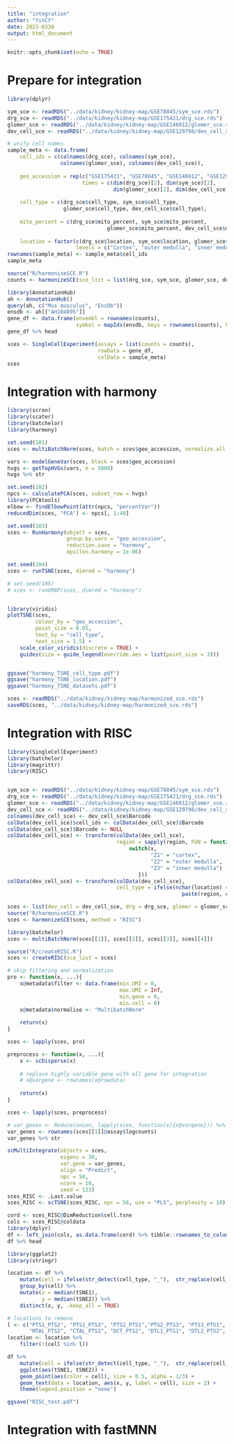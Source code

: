 ```yaml
---
title: "integration"
author: "YinCY"
date: 2023-0330
output: html_document
---
```


```r
knitr::opts_chunk$set(echo = TRUE)
```


# Prepare for integration
```r
library(dplyr)

sym_sce <- readRDS("../data/kidney/kidney-map/GSE78845/sym_sce.rds")
drg_sce <- readRDS("../data/kidney/kidney-map/GSE175421/drg_sce.rds")
glomer_sce <- readRDS("../data/kidney/kidney-map/GSE146912/glomer_sce.rds")
dev_cell_sce <- readRDS("../data/kidney/kidney-map/GSE129798/dev_cell_sce.rds")

# unify cell names
sample_meta <- data.frame(
    cell_ids = c(colnames(drg_sce), colnames(sym_sce), 
                 colnames(glomer_sce), colnames(dev_cell_sce)),
    
    geo_accession = rep(c("GSE175421", "GSE78845", "GSE146912", "GSE129798"), 
                        times = c(dim(drg_sce)[2], dim(sym_sce)[2], 
                                  dim(glomer_sce)[2], dim(dev_cell_sce)[2])), 
    
    cell_type = c(drg_sce$cell_type, sym_sce$cell_type, 
                  glomer_sce$cell_type, dev_cell_sce$cell_type), 
    
    mito_percent = c(drg_sce$mito_percent, sym_sce$mito_percent, 
                                glomer_sce$mito_percent, dev_cell_sce$mito_percent), 
    
    location = factor(c(drg_sce$location, sym_sce$location, glomer_sce$location, dev_cell_sce$location), 
                      levels = c("Cortex", "outer medulla", "inner medulla", "Spine")))
rownames(sample_meta) <- sample_meta$cell_ids
sample_meta

source("R/harmoniseSCE.R")
counts <- harmonizeSCE(sce_list = list(drg_sce, sym_sce, glomer_sce, dev_cell_sce), method = "harmony")

library(AnnotationHub)
ah <- AnnotationHub()
query(ah, c("Mus musculus", "EnsDb"))
ensdb <- ah[["AH104895"]]
gene_df <- data.frame(ensembl = rownames(counts), 
                      symbol = mapIds(ensdb, keys = rownames(counts), keytype = "GENEID", column = "SYMBOL"))
gene_df %>% head

sces <- SingleCellExperiment(assays = list(counts = counts), 
                             rowData = gene_df, 
                             colData = sample_meta)
sces
```


# Integration with harmony
```r
library(scran)
library(scater)
library(batchelor)
library(harmony)

set.seed(101)
sces <- multiBatchNorm(sces, batch = sces$geo_accession, normalize.all = TRUE)

vars <- modelGeneVar(sces, block = sces$geo_accession)
hvgs <- getTopHVGs(vars, n = 5000)
hvgs %>% str

set.seed(102)
npcs <- calculatePCA(sces, subset_row = hvgs)
library(PCAtools)
elbow <- findElbowPoint(attr(npcs, "percentVar"))
reducedDim(sces, "PCA") <- npcs[, 1:40]

set.seed(103)
sces <- RunHarmony(object = sces, 
                   group.by.vars = "geo_accession", 
                   reduction.save = "harmony", 
                   epsilon.harmony = 1e-06)

set.seed(104)
sces <- runTSNE(sces, dimred = "harmony")

# set.seed(105)
# sces <- runUMAP(sces, dimred = "harmony")


library(viridis)
plotTSNE(sces, 
         colour_by = "geo_accession", 
         point_size = 0.05, 
         text_by = "cell_type", 
         text_size = 1.5) +
    scale_color_viridis(discrete = TRUE) +
    guides(size = guide_legend(override.aes = list(point_size = 3)))


ggsave("harmony_TSNE_cell_type.pdf")
ggsave("harmony_TSNE_location.pdf")
ggsave("harmony_TSNE_datasets.pdf")

sces <- readRDS("../data/kidney/kidney-map/harmonized_sce.rds")
saveRDS(sces, "../data/kidney/kidney-map/harmonized_sce.rds")
```



# Integration with RISC
```r
library(SingleCellExperiment)
library(batchelor)
library(magrittr)
library(RISC)


sym_sce <- readRDS("../data/kidney/kidney-map/GSE78845/sym_sce.rds")
drg_sce <- readRDS("../data/kidney/kidney-map/GSE175421/drg_sce.rds")
glomer_sce <- readRDS("../data/kidney/kidney-map/GSE146912/glomer_sce.rds")
dev_cell_sce <- readRDS("../data/kidney/kidney-map/GSE129798/dev_cell_sce.rds")
colnames(dev_cell_sce) <- dev_cell_sce$Barcode
colData(dev_cell_sce)$cell_ids <- colData(dev_cell_sce)$Barcode 
colData(dev_cell_sce)$Barcode <- NULL
colData(dev_cell_sce) <- transform(colData(dev_cell_sce), 
                                   region = sapply(region, FUN = function(x){
                                       switch(x, 
                                              "Z1" = "cortex", 
                                              "Z2" = "outer medulla", 
                                              "Z3" = "inner medulla")
                                          }))
colData(dev_cell_sce) <- transform(colData(dev_cell_sce), 
                                   cell_type = ifelse(nchar(location) == 0, 
                                                        paste(region, cell_type, sep = "_"), paste(location, cell_type, sep = "_")))

sces <- list(dev_cell = dev_cell_sce, drg = drg_sce, glomer = glomer_sce, sym = sym_sce)
source("R/harmoniseSCE.R")
sces <- harmonizeSCE(sces, method = "RISC")

library(batchelor)
sces <- multiBatchNorm(sces[[1]], sces[[2]], sces[[3]], sces[[4]])

source("R/createRISC.R")
sces <- createRISC(sce_list = sces)

# skip filtering and normalization
pro <- function(x, ...){
    x@metadata$filter <- data.frame(min.UMI = 0, 
                                    max.UMI = Inf, 
                                    min.gene = 0, 
                                    min.cell = 0)
    x@metadata$normalise <- "MultibatchNorm"
    
    return(x)
}

sces <- lapply(sces, pro)

preprocess <- function(x, ...){
    x <- scDisperse(x)
    
    # replace highly variable gene with all gene for integration
    # x@vargene <- rownames(x@rowdata)
    
    return(x)
}

sces <- lapply(sces, preprocess)

# var_genes <- Reduce(union, lapply(sces, function(x){x@vargene})) %>% unique()
var_genes <- rownames(sces[[1]]@assay$logcounts)
var_genes %>% str

scMultiIntegrate(objects = sces, 
                 eigens = 30, 
                 var.gene = var_genes, 
                 align = "Predict", 
                 npc = 50, 
                 ncore = 10, 
                 seed = 123)
sces_RISC <- .Last.value
sces_RISC <- scTSNE(sces_RISC, npc = 50, use = "PLS", perplexity = 10)

cord <- sces_RISC@DimReduction$cell.tsne
cols <- sces_RISC@coldata
library(dplyr)
df <- left_join(cols, as.data.frame(cord) %>% tibble::rownames_to_column("Barcode"))
df %>% head

library(ggplot2)
library(stringr)

location <- df %>% 
    mutate(cell = ifelse(str_detect(cell_type, "_"),  str_replace(cell_type, "^[a-z ]{0,}_", ""), cell_type)) %>% 
    group_by(cell) %>% 
    mutate(x = median(tSNE1), 
           y = median(tSNE2)) %>% 
    distinct(x, y, .keep_all = TRUE)

# locations to remove
l <- c("PTS1_PTS2", "PTS1_PTS3", "PTS2_PTS1","PTS2_PTS3", "PTS3_PTS1", "PTS3_PTS2", 
       "MTAL_PTS2", "CTAL_PTS2", "DCT_PTS2", "DTL1_PTS1", "DTL2_PTS2", "DTL1_PTS2")
location <- location %>% 
    filter(!(cell %in% l))

df %>% 
    mutate(cell = ifelse(str_detect(cell_type, "_"),  str_replace(cell_type, "^[a-z ]{0,}_", ""), cell_type)) %>% 
    ggplot(aes(tSNE1, tSNE2)) +
    geom_point(aes(color = cell), size = 0.5, alpha = 1/3) +
    geom_text(data = location, aes(x, y, label = cell), size = 2) +
    theme(legend.position = "none")

ggsave("RISC_test.pdf")
```



# Integration with fastMNN







